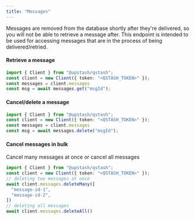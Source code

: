 ```yaml
---
title: "Messages"
---
```

Messages are removed from the database shortly after they're delivered, so you
will not be able to retrieve a message after. This endpoint is intended to be used
for accessing messages that are in the process of being delivered/retried.
#### Retrieve a message
```typescript
import { Client } from "@upstash/qstash";
const client = new Client({ token: "<QSTASH_TOKEN>" });
const messages = client.messages
const msg = await messages.get("msgId");
```
#### Cancel/delete a message
```typescript
import { Client } from "@upstash/qstash";
const client = new Client({ token: "<QSTASH_TOKEN>" });
const messages = client.messages
const msg = await messages.delete("msgId");
```
#### Cancel messages in bulk
Cancel many messages at once or cancel all messages
```typescript
import { Client } from "@upstash/qstash";
const client = new Client({ token: "<QSTASH_TOKEN>" });
// deleting two messages at once
await client.messages.deleteMany([
  "message-id-1",
  "message-id-2",
])
// deleting all messages
await client.messages.deleteAll()
```